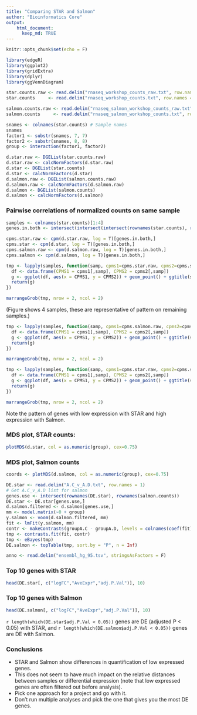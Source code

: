 ```yaml
---
title: "Comparing STAR and Salmon"
author: "Bioinformatics Core"
output:
    html_document:
      keep_md: TRUE
---
```


```r
knitr::opts_chunk$set(echo = F)
```

```r
library(edgeR)
library(ggplot2)
library(gridExtra)
library(dplyr)
library(ggVennDiagram)
```

```r
star.counts.raw <- read.delim("rnaseq_workshop_counts_raw.txt", row.names = 1)
star.counts     <- read.delim("rnaseq_workshop_counts.txt", row.names = 1)

salmon.counts.raw <- read.delim("rnaseq_salmon_workshop_counts_raw.txt", row.names = 1)
salmon.counts     <- read.delim("rnaseq_salmon_workshop_counts.txt", row.names = 1)

snames <- colnames(star.counts) # Sample names
snames
factor1 <- substr(snames, 7, 7) 
factor2 <- substr(snames, 8, 8)
group <- interaction(factor1, factor2)
```

```r
d.star.raw <- DGEList(star.counts.raw)
d.star.raw <- calcNormFactors(d.star.raw)
d.star <- DGEList(star.counts)
d.star <- calcNormFactors(d.star)
d.salmon.raw <- DGEList(salmon.counts.raw)
d.salmon.raw <- calcNormFactors(d.salmon.raw)
d.salmon <- DGEList(salmon.counts)
d.salmon <- calcNormFactors(d.salmon)
```

### Pairwise correlations of normalized counts on same sample
```r
samples <- colnames(star.counts)[1:4]
genes.in.both <- intersect(intersect(intersect(rownames(star.counts), rownames(salmon.counts)),rownames(salmon.counts.raw)),rownames(star.counts.raw))

cpms.star.raw <- cpm(d.star.raw, log = T)[genes.in.both,]
cpms.star <- cpm(d.star, log = T)[genes.in.both,]
cpms.salmon.raw <- cpm(d.salmon.raw, log = T)[genes.in.both,]
cpms.salmon <- cpm(d.salmon, log = T)[genes.in.both,]
```


```r
tmp <- lapply(samples, function(samp, cpms1=cpms.star.raw, cpms2=cpms.star, main="Star raw (x) vs htstream (y)"){
  df <- data.frame(CPMS1 = cpms1[,samp], CPMS2 = cpms2[,samp])
  g <- ggplot(df, aes(x = CPMS1, y = CPMS2)) + geom_point() + ggtitle(samp) + geom_abline(slope = 1, intercept = 0, col = "blue", lty = 2) + xlim(0, 15) + ylim(0, 15) + theme(plot.margin = margin(0,2,2,2)) + ggtitle(paste(main,samp))
  return(g)
})
```


```r
marrangeGrob(tmp, nrow = 2, ncol = 2)
```

(Figure shows 4 samples, these are representative of pattern on remaining samples.)

```r
tmp <- lapply(samples, function(samp, cpms1=cpms.salmon.raw, cpms2=cpms.salmon, main="Salmon raw (x) vs htstream (y)"){
  df <- data.frame(CPMS1 = cpms1[,samp], CPMS2 = cpms2[,samp])
  g <- ggplot(df, aes(x = CPMS1, y = CPMS2)) + geom_point() + ggtitle(samp) + geom_abline(slope = 1, intercept = 0, col = "blue", lty = 2) + xlim(0, 15) + ylim(0, 15) + theme(plot.margin = margin(0,2,2,2)) + ggtitle(paste(main,samp))
  return(g)
})
```


```r
marrangeGrob(tmp, nrow = 2, ncol = 2)
```

```r
tmp <- lapply(samples, function(samp, cpms1=cpms.star.raw, cpms2=cpms.salmon, main="Star (x) vs Salmon (y)"){
  df <- data.frame(CPMS1 = cpms1[,samp], CPMS2 = cpms2[,samp])
  g <- ggplot(df, aes(x = CPMS1, y = CPMS2)) + geom_point() + ggtitle(samp) + geom_abline(slope = 1, intercept = 0, col = "blue", lty = 2) + xlim(0, 15) + ylim(0, 15) + theme(plot.margin = margin(0,2,2,2)) + ggtitle(paste(main,samp))
  return(g)
})
```


```r
marrangeGrob(tmp, nrow = 2, ncol = 2)
```

Note the pattern of genes with low expression with STAR and high expression with Salmon.


### MDS plot, STAR counts:
```r
plotMDS(d.star, col = as.numeric(group), cex=0.75)
```

### MDS plot, Salmon counts
```r
coords <- plotMDS(d.salmon, col = as.numeric(group), cex=0.75)
```


```r
DE.star <- read.delim("A.C_v_A.D.txt", row.names = 1)
# Get A.C_v_A.D list for salmon
genes.use <- intersect(rownames(DE.star), rownames(salmon.counts))
DE.star <- DE.star[genes.use,]
d.salmon.filtered <- d.salmon[genes.use,]
mm <- model.matrix(~0 + group)
y.salmon <- voom(d.salmon.filtered, mm)
fit <- lmFit(y.salmon, mm)
contr <- makeContrasts(groupA.C - groupA.D, levels = colnames(coef(fit)))
tmp <- contrasts.fit(fit, contr)
tmp <- eBayes(tmp)
DE.salmon <- topTable(tmp, sort.by = "P", n = Inf)

anno <- read.delim("ensembl_hg_95.tsv", stringsAsFactors = F)
```

### Top 10 genes with STAR
```r
head(DE.star[, c("logFC","AveExpr","adj.P.Val")], 10)
```

### Top 10 genes with Salmon
```r
head(DE.salmon[, c("logFC","AveExpr","adj.P.Val")], 10)
```

`r length(which(DE.star$adj.P.Val < 0.05))` genes are DE (adjusted P < 0.05) with STAR, and `r length(which(DE.salmon$adj.P.Val < 0.05))` genes are DE with Salmon.


### Conclusions
* STAR and Salmon show differences in quantification of low expressed genes.
* This does not seem to have much impact on the relative distances between samples or differential expression (note that low expressed genes are often filtered out before analysis).
* Pick one approach for a project and go with it.
* Don't run multiple analyses and pick the one that gives you the most DE genes.





